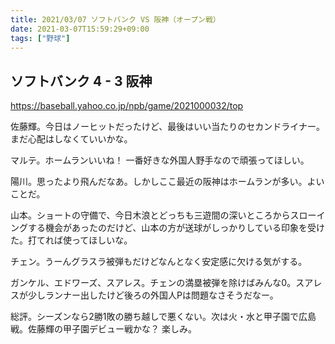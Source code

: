 ```yaml
---
title: 2021/03/07 ソフトバンク VS 阪神（オープン戦）
date: 2021-03-07T15:59:29+09:00
tags: ["野球"]
---
```


## ソフトバンク 4 - 3 阪神

https://baseball.yahoo.co.jp/npb/game/2021000032/top

佐藤輝。今日はノーヒットだったけど、最後はいい当たりのセカンドライナー。まだ心配はしなくていいかな。

マルテ。ホームランいいね！ 一番好きな外国人野手なので頑張ってほしい。

陽川。思ったより飛んだなあ。しかしここ最近の阪神はホームランが多い。よいことだ。

山本。ショートの守備で、今日木浪とどっちも三遊間の深いところからスローイングする機会があったのだけど、山本の方が送球がしっかりしている印象を受けた。打てれば使ってほしいな。

チェン。うーんグラスラ被弾もだけどなんとなく安定感に欠ける気がする。

ガンケル、エドワーズ、スアレス。チェンの満塁被弾を除けばみんな0。スアレスが少しランナー出したけど後ろの外国人Pは問題なさそうだなー。

総評。シーズンなら2勝1敗の勝ち越しで悪くない。次は火・水と甲子園で広島戦。佐藤輝の甲子園デビュー戦かな？ 楽しみ。